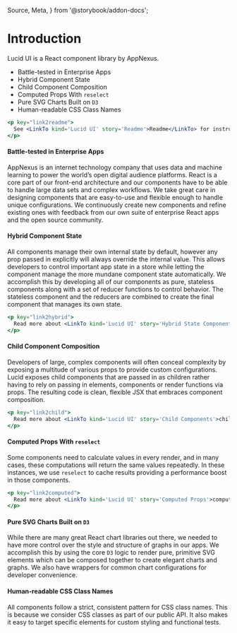   Source,
  Meta,
} from '@storybook/addon-docs';

<Meta
  title="Documentation/Introduction"
  id="documentation-intro"
/>

# Introduction

Lucid UI is a React component library by AppNexus.

- Battle-tested in Enterprise Apps
- Hybrid Component State
- Child Component Composition
- Computed Props With `reselect`
- Pure SVG Charts Built on `D3`
- Human-readable CSS Class Names

```jsx
<p key="link2readme">
  See <LinkTo kind='Lucid UI' story='Readme'>Readme</LinkTo> for instructions to install.
</p>
```

#### Battle-tested in Enterprise Apps

AppNexus is an internet technology company that uses data and machine learning to power the world’s open digital audience platforms.
React is a core part of our front-end architecture and our components have to be able to handle large data sets and complex workflows.
We take great care in designing components that are easy-to-use and flexible enough to handle unique configurations.
We continuously create new components and refine existing ones with feedback from our own suite of enterprise React apps and the open source community.

#### Hybrid Component State

All components manage their own internal state by default, however any prop passed in explicitly will always override the internal value.
This allows developers to control important app state in a store while letting the component manage the more mundane component state automatically.
We accomplish this by developing all of our components as pure, stateless components along with a set of reducer functions to control behavior.
The stateless component and the reducers are combined to create the final component that manages its own state.

```jsx
<p key="link2hybrid">
  Read more about <LinkTo kind='Lucid UI' story='Hybrid State Components'>hybrid components</LinkTo>.
</p>
```

#### Child Component Composition

Developers of large, complex components will often conceal complexity by exposing a multitude of various props to provide custom configurations.
Lucid exposes child components that are passed in as children rather having to rely on passing in elements, components or render functions via props.
The resulting code is clean, flexible JSX that embraces component composition.

```jsx
<p key="link2child">
  Read more about <LinkTo kind='Lucid UI' story='Child Components'>child components</LinkTo>.
</p>
```

#### Computed Props With `reselect`

Some components need to calculate values in every render, and in many cases, these computations will return the same values repeatedly.
In these instances, we use `reselect` to cache results providing a performance boost in those components.

```jsx
<p key="link2computed">
  Read more about <LinkTo kind='Lucid UI' story='Computed Props'>computed props</LinkTo>.
</p>
```

#### Pure SVG Charts Built on `D3`

While there are many great React chart libraries out there, we needed to have more control over the style and structure of graphs in our apps.
We accomplish this by using the core `D3` logic to render pure, primitive SVG elements which can be composed together to create elegant charts and graphs.
We also have wrappers for common chart configurations for developer convenience.

#### Human-readable CSS Class Names

All components follow a strict, consistent pattern for CSS class names. This is because we consider CSS classes as part of our public API.
It also makes it easy to target specific elements for custom styling and functional tests.
